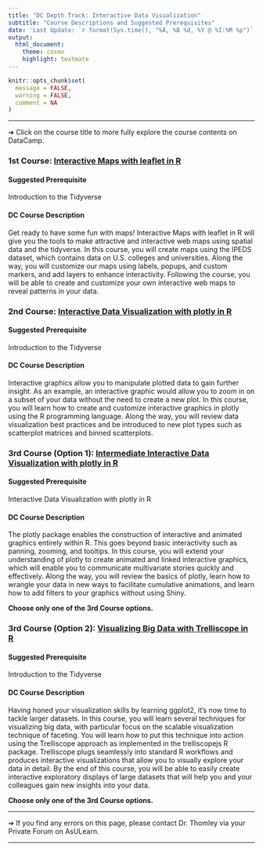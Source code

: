 ```yaml
---
title: "DC Depth Track: Interactive Data Visualization"
subtitle: "Course Descriptions and Suggested Prerequisites"
date: 'Last Update: `r format(Sys.time(), "%A, %B %d, %Y @ %I:%M %p")`'
output: 
  html_document: 
    theme: cosmo
    highlight: textmate
---
```


```r
knitr::opts_chunk$set(
  message = FALSE,
  warning = FALSE,
  comment = NA
)
```

<hr>

&#10132; Click on the course title to more fully explore the course contents on DataCamp.

### **1st Course: [Interactive Maps with leaflet in R](https://learn.datacamp.com/courses/interactive-maps-with-leaflet-in-r)**

#### **Suggested Prerequisite**

Introduction to the Tidyverse

#### **DC Course Description**

Get ready to have some fun with maps! Interactive Maps with leaflet in R will give you the tools to make attractive and interactive web maps using spatial data and the tidyverse. In this course, you will create maps using the IPEDS dataset, which contains data on U.S. colleges and universities. Along the way, you will customize our maps using labels, popups, and custom markers, and add layers to enhance interactivity. Following the course, you will be able to create and customize your own interactive web maps to reveal patterns in your data.

### **2nd Course: [Interactive Data Visualization with plotly in R](https://app.datacamp.com/learn/courses/interactive-data-visualization-with-plotly-in-r)**

#### **Suggested Prerequisite**

Introduction to the Tidyverse

#### **DC Course Description**

Interactive graphics allow you to manipulate plotted data to gain further insight. As an example, an interactive graphic would allow you to zoom in on a subset of your data without the need to create a new plot. In this course, you will learn how to create and customize interactive graphics in plotly using the R programming language. Along the way, you will review data visualization best practices and be introduced to new plot types such as scatterplot matrices and binned scatterplots.

### **3rd Course (Option 1): [Intermediate Interactive Data Visualization with plotly in R](https://app.datacamp.com/learn/courses/intermediate-interactive-data-visualization-with-plotly-in-r)**

#### **Suggested Prerequisite**

Interactive Data Visualization with plotly in R

#### **DC Course Description**

The plotly package enables the construction of interactive and animated graphics entirely within R. This goes beyond basic interactivity such as panning, zooming, and tooltips. In this course, you will extend your understanding of plotly to create animated and linked interactive graphics, which will enable you to communicate multivariate stories quickly and effectively. Along the way, you will review the basics of plotly, learn how to wrangle your data in new ways to facilitate cumulative animations, and learn how to add filters to your graphics without using Shiny.

**Choose only one of the 3rd Course options.**

### **3rd Course (Option 2): [Visualizing Big Data with Trelliscope in R](https://app.datacamp.com/learn/courses/visualizing-big-data-with-trelliscope-in-r)**

#### **Suggested Prerequisite**

Introduction to the Tidyverse

#### **DC Course Description**

Having honed your visualization skills by learning ggplot2, it's now time to tackle larger datasets. In this course, you will learn several techniques for visualizing big data, with particular focus on the scalable visualization technique of faceting. You will learn how to put this technique into action using the Trelliscope approach as implemented in the trelliscopejs R package. Trelliscope plugs seamlessly into standard R workflows and produces interactive visualizations that allow you to visually explore your data in detail. By the end of this course, you will be able to easily create interactive exploratory displays of large datasets that will help you and your colleagues gain new insights into your data.

**Choose only one of the 3rd Course options.**

<hr>

&#10132; If you find any errors on this page, please contact Dr. Thomley via your Private Forum on AsULearn.

<hr>

